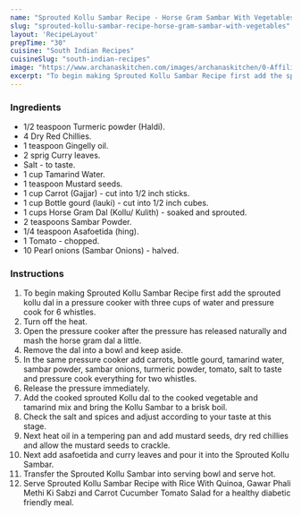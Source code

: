 ---
name: "Sprouted Kollu Sambar Recipe - Horse Gram Sambar With Vegetables"
slug: "sprouted-kollu-sambar-recipe-horse-gram-sambar-with-vegetables"
layout: 'RecipeLayout'
prepTime: "30"
cuisine: "South Indian Recipes"
cuisineSlug: "south-indian-recipes"
image: "https://www.archanaskitchen.com/images/archanaskitchen/0-Affiliate-Articles/Kollu_Sambar_recipe_Horsegram_Sambar_with_vegetables_4_1600.jpg"
excerpt: "To begin making Sprouted Kollu Sambar Recipe first add the sprouted kollu dal in a pressure cooker with three cups of water and pressure cook for 6 whistles"
---

### Ingredients

- 1/2 teaspoon Turmeric powder (Haldi).
- 4 Dry Red Chillies.
- 1 teaspoon Gingelly oil.
- 2 sprig Curry leaves.
- Salt - to taste.
- 1 cup Tamarind Water.
- 1 teaspoon Mustard seeds.
- 1 cup Carrot (Gajjar) - cut into 1/2 inch sticks.
- 1 cup Bottle gourd (lauki) - cut into 1/2 inch cubes.
- 1 cups Horse Gram Dal (Kollu/ Kulith) - soaked and sprouted.
- 2 teaspoons Sambar Powder.
- 1/4 teaspoon Asafoetida (hing).
- 1 Tomato - chopped.
- 10 Pearl onions (Sambar Onions) - halved.

### Instructions

1. To begin making Sprouted Kollu Sambar Recipe first add the sprouted kollu dal in a pressure cooker with three cups of water and pressure cook for 6 whistles.
1. Turn off the heat.
1. Open the pressure cooker after the pressure has released naturally and mash the horse gram dal a little.
1. Remove the dal into a bowl and keep aside.
1. In the same pressure cooker add carrots, bottle gourd, tamarind water, sambar powder, sambar onions, turmeric powder, tomato, salt to taste and pressure cook everything for two whistles.
1. Release the pressure immediately.
1. Add the cooked sprouted Kollu dal to the cooked vegetable and tamarind mix and bring the Kollu Sambar to a brisk boil.
1.  Check the salt and spices and adjust according to your taste at this stage.
1. Next heat oil in a tempering pan and add mustard seeds, dry red chillies and allow the  mustard seeds to crackle.
1. Next add asafoetida and curry leaves and pour it into the Sprouted Kollu Sambar.
1. Transfer the Sprouted Kollu Sambar into serving bowl and serve hot.
1. Serve Sprouted Kollu Sambar Recipe with Rice With Quinoa, Gawar Phali Methi Ki Sabzi and Carrot Cucumber Tomato Salad for a healthy diabetic friendly meal.
